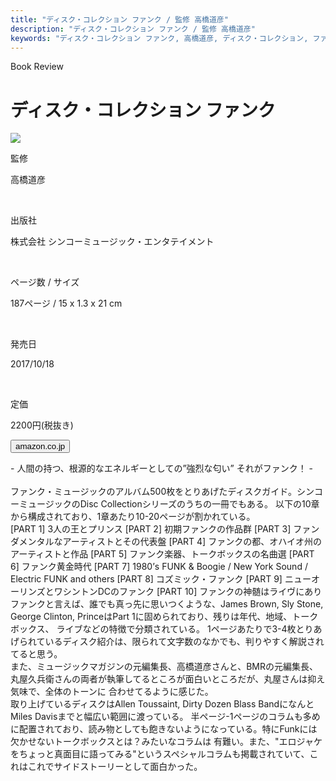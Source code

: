 ```yaml
---
title: "ディスク・コレクション ファンク / 監修 高橋道彦"
description: "ディスク・コレクション ファンク / 監修 高橋道彦"
keywords: "ディスク・コレクション ファンク, 高橋道彦, ディスク・コレクション, ファンク"
---
```



<Row>
  <Column colMd={8} colLg={12} noGutterMdLeft="">
    <p className="largeP">Book Review</p>
    <h1 className="h1-no-bottom-margin">ディスク・コレクション ファンク</h1>
  </Column>
</Row>

<Row>
<Column colMd={3} colLg={4} noGutterMdLeft="">

  <img src="../../images/books/disccollectionfunk.jpg" />

</Column>
<Column colMd={5} colLg={8} noGutterMdLeft="">
  <div>
    <p>監修</p>
    <p className="largeP">
      高橋道彦
    </p>
    <br/>
    <p>出版社</p>
    <p className="largeP">
      株式会社 シンコーミュージック・エンタテイメント
    </p>
    <br/>
    <p>ページ数 / サイズ</p>
    <p className="largeP">
      187ページ / 15 x 1.3 x 21 cm 
    </p>
    <br/>
    <p>発売日</p>
    <p className="largeP">
      2017/10/18
    </p>
    <br/>
    <p>定価</p>
    <p className="largeP">
      2200円(税抜き)
    </p>
    <div>
    <Button href="https://amzn.to/3BiOvMl" renderIcon={ArrowUpRight} size='sm' kind='primary'>
      amazon.co.jp
    </Button>
    </div>
  </div>
</Column>
</Row>

<Row>
  <Column colMd={8} colLg={12} noGutterMdLeft="">
    <p>
      - 人間の持つ、根源的なエネルギーとしての”強烈な匂い” それがファンク！ -
      <br />
      <br />
      ファンク・ミュージックのアルバム500枚をとりあげたディスクガイド。シンコーミュージックのDisc Collectionシリーズのうちの一冊でもある。
      以下の10章から構成されており、1章あたり10-20ページが割かれている。
      <br/>
        [PART 1] 3人の王とプリンス
        [PART 2] 初期ファンクの作品群
        [PART 3] ファンダメンタルなアーティストとその代表盤
        [PART 4] ファンクの都、オハイオ州のアーティストと作品
        [PART 5] ファンク楽器、トークボックスの名曲選
        [PART 6] ファンク黄金時代
        [PART 7] 1980’s FUNK & Boogie / New York Sound / Electric FUNK and others
        [PART 8] コズミック・ファンク
        [PART 9] ニューオーリンズとワシントンDCのファンク
        [PART 10] ファンクの神髄はライヴにあり
      ファンクと言えば、誰でも真っ先に思いつくような、James Brown, Sly Stone, George Clinton, PrinceはPart 1に固められており、残りは年代、地域、トークボックス、
      ライブなどの特徴で分類されている。 1ページあたりで3-4枚とりあげられているディスク紹介は、限られて文字数のなかでも、判りやすく解説されてると思う。
      <br/>また、ミュージックマガジンの元編集長、高橋道彦さんと、BMRの元編集長、丸屋久兵衛さんの両者が執筆してるところが面白いところだが、丸屋さんは抑え気味で、全体のトーンに
      合わせてるように感じた。
      <br/>取り上げているディスクはAllen Toussaint, Dirty Dozen Blass BandになんとMiles Davisまでと幅広い範囲に渡っている。
      半ページ-1ページのコラムも多めに配置されており、読み物としても飽きないようになっている。特にFunkには欠かせないトークボックスとは？みたいなコラムは
      有難い。また、"エロジャケをちょっと真面目に語ってみる"というスペシャルコラムも掲載されていて、これはこれでサイドストーリーとして面白かった。
      <br />
      </p>
  </Column>
</Row>
